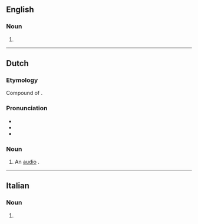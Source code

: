 {{also|audio cassette}}
==English==

===Noun===
{{en-noun}}

# {{alternative form of|en|audio cassette}}

----

==Dutch==

===Etymology===
Compound of {{compound|nl|audio|cassette}}.

===Pronunciation===
* {{IPA|nl|/ˈɑu̯.di.oː.kɑˌsɛ.tə/}}
* {{audio|nl|Nl-audiocassette.ogg|Audio}}
* {{hyphenation|nl|au|dio|cas|set|te}}

===Noun===
{{nl-noun|f|-s|pl2=-en|-}}

# An [[audio]] {{l|en|cassette}}.
#: {{syn|nl|cassette|cassetteband}}

----

==Italian==

===Noun===
{{head|it|noun form|g=f}}

# {{plural of|it|audiocassetta}}